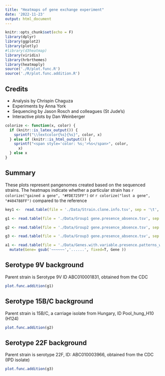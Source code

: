 ```yaml
---
title: "Heatmaps of gene exchange experiment"
date: '2022-11-23'
output: html_document
---
```


```r
knitr::opts_chunk$set(echo = F)
library(dplyr)
library(ggplot2)
library(plotly)
#library(d3heatmap)
library(viridis)
library(hrbrthemes)
library(heatmaply)
source('./R/plot.func.R')
source('./R/plot.func.addition.R')

```

## Credits

-   Analysis by Chrispin Chaguza
-   Experiments by Anna York
-   Sequencing by Jason Rosch and colleagues (St Jude's)
-   Interactive plots by Dan Weinberger

```r
colorize <- function(x, color) {
  if (knitr::is_latex_output()) {
    sprintf("\\textcolor{%s}{%s}", color, x)
  } else if (knitr::is_html_output()) {
    sprintf("<span style='color: %s;'>%s</span>", color,
      x)
  } else x
}
```

## Summary

These plots represent pangenomes created based on the sequenced strains. The heatmaps indicate whether a particular strain has `r colorize("gained a gene", "#FDE725FF")` or `r colorize("lost a gene", "#404788FF")` compared to the reference

```r
key1 <-  read.table(file = './Data/Strain.clone.info.tsv', sep = '\t', header = TRUE) %>% rename(parent_ST=ID, new_ST=Strain , strain=Hartwell)

g1 <- read.table(file = './Data/Group1 gene.presence_absence.tsv', sep = '\t', header = TRUE)

g2 <- read.table(file = './Data/Group2 gene.presence_absence.tsv', sep = '\t', header = TRUE)

g3 <- read.table(file = './Data/Group3 gene.presence_absence.tsv', sep = '\t', header = TRUE)

a1 <- read.table(file = './Data/Genes.with.variable.presence.patterns_with_annotations.tsv', sep = '\t', header = TRUE) %>%
  mutate(Gene= gsub('~~~~~~','......', fixed=T, Gene ))

```

## Serotype 9V background

Parent strain is Serotype 9V ID ABC010001831, obtained from the CDC

```r
plot.func.addition(g1)

```

## Serotype 15B/C background

Parent strain is 15B/C, a carriage isolate from Hungary, ID Pool_hung_H10 (H124)

```r
plot.func.addition(g2)

```

## Serotype 22F background

Parent strain is serotype 22F, ID: ABC010003966, obtained from the CDC (IPD isolate)

```r
plot.func.addition(g3)

```
